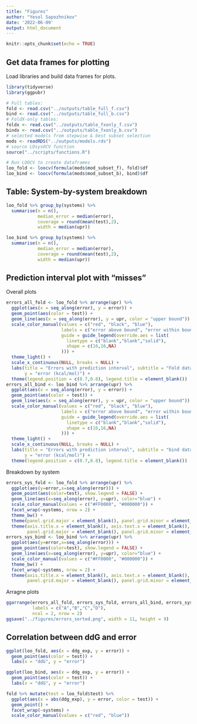 ```yaml
---
title: "Figures"
author: "Yesol Sapozhnikov"
date: '2022-06-09'
output: html_document
---
```


```r
knitr::opts_chunk$set(echo = TRUE)
```

## Get data frames for plotting

Load libraries and build data frames for plots.
```r
library(tidyverse)
library(ggpubr)

# Full tables:
fold <- read.csv("../outputs/table_full_f.csv")
bind <- read.csv("../outputs/table_full_b.csv")
# FoldX-only tables:
foldx <- read.csv("../outputs/table_fxonly_f.csv")
bindx <- read.csv("../outputs/table_fxonly_b.csv")
# selected models from stepwise & best subset selection
mods <- readRDS("../outputs/models.rds")
# source LOsysOCV function
source("../scripts/functions.R")

# Run LOOCV to create dataframes
loo_fold <- loocv(formula(mods$mod_subset_f), fold)$df
loo_bind <- loocv(formula(mods$mod_subset_b), bind)$df
```

## Table: System-by-system breakdown

```r
loo_fold %>% group_by(systems) %>%
  summarise(n = n(),
            median_error = median(error),
            coverage = round(mean(test),2),
            width = median(upr))
```

```r
loo_bind %>% group_by(systems) %>%
  summarise(n = n(),
            median_error = median(error),
            coverage = round(mean(test),2),
            width = median(upr))
```


## Prediction interval plot with "misses"

Overall plots
```r
errors_all_fold <- loo_fold %>% arrange(upr) %>%
  ggplot(aes(x = seq_along(error), y = error)) +
  geom_point(aes(color = test)) +
  geom_line(aes(x = seq_along(error), y = upr, color = "upper bound")) +
  scale_color_manual(values = c("red", "black", "blue"),
                     labels = c("error above bound", "error within bound","predicted upper bound"),
                     guide = guide_legend(override.aes = list(
                       linetype = c("blank","blank","solid"),
                       shape = c(16,16,NA)
                     ))) +  
  theme_light() +
  scale_x_continuous(NULL, breaks = NULL) +
  labs(title = "Errors with prediction interval", subtitle = "Fold data",
       y = "error (kcal/mol)") +
  theme(legend.position = c(0.7,0.8), legend.title = element_blank())
errors_all_bind <- loo_bind %>% arrange(upr) %>%
  ggplot(aes(x = seq_along(error), y = error)) +
  geom_point(aes(color = test)) +
  geom_line(aes(x = seq_along(error), y = upr, color = "upper bound")) +
  scale_color_manual(values = c("red", "black", "blue"),
                     labels = c("error above bound", "error within bound","predicted upper bound"),
                     guide = guide_legend(override.aes = list(
                       linetype = c("blank","blank","solid"),
                       shape = c(16,16,NA)
                     ))) +  
  theme_light() +
  scale_x_continuous(NULL, breaks = NULL) +
  labs(title = "Errors with prediction interval", subtitle = "bind data",
       y = "error (kcal/mol)") +
  theme(legend.position = c(0.7,0.8), legend.title = element_blank())
```

Breakdown by system
```r
errors_sys_fold <- loo_fold %>% arrange(upr) %>%
  ggplot(aes(y=error,x=seq_along(error))) +
  geom_point(aes(color=test), show.legend = FALSE) +
  geom_line(aes(x=seq_along(error), y=upr), color="blue") +
  scale_color_manual(values = c("#FF0000", "#000000")) +
  facet_wrap(~systems, nrow = 2) +
  theme_bw() +
  theme(panel.grid.major = element_blank(), panel.grid.minor = element_blank()) +
  theme(axis.title.x = element_blank(), axis.text.x = element_blank(), axis.ticks.x = element_blank(),
        panel.grid.major = element_blank(), panel.grid.minor = element_blank())
errors_sys_bind <- loo_bind %>% arrange(upr) %>% 
  ggplot(aes(y=error,x=seq_along(error))) +
  geom_point(aes(color=test), show.legend = FALSE) +
  geom_line(aes(x=seq_along(error), y=upr), color="blue") +
  scale_color_manual(values = c("#FF0000", "#000000")) +
  theme_bw() +
  facet_wrap(~systems, nrow = 2) +
  theme(axis.title.x = element_blank(), axis.text.x = element_blank(), axis.ticks.x = element_blank(),
        panel.grid.major = element_blank(), panel.grid.minor = element_blank())
```

Arragne plots
```r
ggarrange(errors_all_fold, errors_sys_fold, errors_all_bind, errors_sys_bind,
          labels = c("A","B","C","D"),
          ncol = 2, nrow = 2)
ggsave("../figures/errors_sorted.png", width = 11, height = 9)
```


## Correlation between ddG and error

```r
ggplot(loo_fold, aes(x = ddg_exp, y = error)) +
  geom_point(aes(color = test)) +
  labs(x = "ddG", y = "error")
```
```r
ggplot(loo_bind, aes(x = ddg_exp, y = error)) +
  geom_point(aes(color = test)) +
  labs(x = "ddG", y = "error")
```

```r
fold %>% mutate(test = loo_fold$test) %>%
  ggplot(aes(x = abs(ddg_exp), y = error, color = test)) +
  geom_point() +
  facet_wrap(~systems) +
  scale_color_manual(values = c("red", "blue"))
```